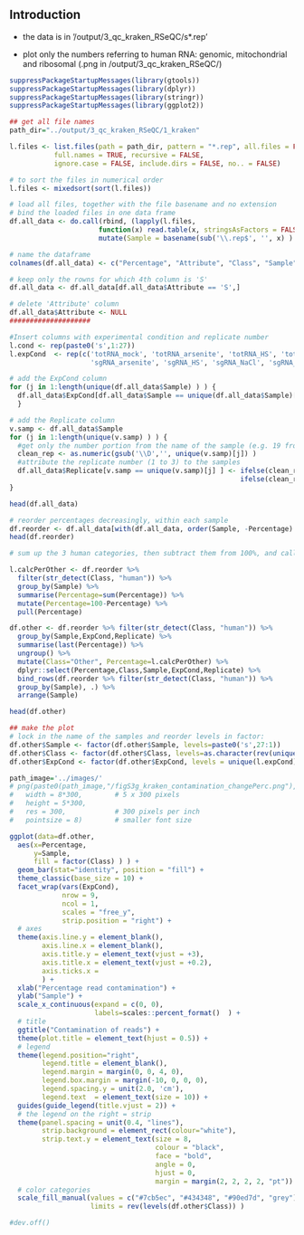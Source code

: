 
## Introduction

- the data is in '/output/3_qc_kraken_RSeQC/s*.rep'

- plot only the numbers referring to human RNA: genomic, mitochondrial and ribosomal (.png in /output/3_qc_kraken_RSeQC/)

```r
suppressPackageStartupMessages(library(gtools))
suppressPackageStartupMessages(library(dplyr))
suppressPackageStartupMessages(library(stringr))
suppressPackageStartupMessages(library(ggplot2))
```


```r
## get all file names
path_dir="../output/3_qc_kraken_RSeQC/1_kraken"

l.files <- list.files(path = path_dir, pattern = "*.rep", all.files = FALSE,
           full.names = TRUE, recursive = FALSE,                              
           ignore.case = FALSE, include.dirs = FALSE, no.. = FALSE)

# to sort the files in numerical order
l.files <- mixedsort(sort(l.files))

# load all files, together with the file basename and no extension
# bind the loaded files in one data frame
df.all_data <- do.call(rbind, (lapply(l.files, 
                      function(x) read.table(x, stringsAsFactors = FALSE, fill=TRUE, header=FALSE)[c(1,4,6)] %>% 
                      mutate(Sample = basename(sub('\\.rep$', '', x) ) ) ) ) ) 

# name the dataframe
colnames(df.all_data) <- c("Percentage", "Attribute", "Class", "Sample")

# keep only the rowns for which 4th column is 'S' 
df.all_data <- df.all_data[df.all_data$Attribute == 'S',]

# delete 'Attribute' column
df.all_data$Attribute <- NULL
####################

#Insert columns with experimental condition and replicate number
l.cond <- rep(paste0('s',1:27))
l.expCond  <- rep(c('totRNA_mock', 'totRNA_arsenite', 'totRNA_HS', 'totRNA_NaCl', 'totRNA_UV', 
                    'sgRNA_arsenite', 'sgRNA_HS', 'sgRNA_NaCl', 'sgRNA_UV'), each=3)

# add the ExpCond column
for (j in 1:length(unique(df.all_data$Sample) ) ) {
  df.all_data$ExpCond[df.all_data$Sample == unique(df.all_data$Sample)[j] ] <- l.expCond[j]  
  }

# add the Replicate column
v.samp <- df.all_data$Sample
for (j in 1:length(unique(v.samp) ) ) {
  #get only the number portion from the name of the sample (e.g. 19 from s19)
  clean_rep <- as.numeric(gsub('\\D','', unique(v.samp)[j]) )
  #attribute the replicate number (1 to 3) to the samples
  df.all_data$Replicate[v.samp == unique(v.samp)[j] ] <- ifelse(clean_rep %% 3 == 0, 3, 
                                                         ifelse(clean_rep %% 3 == 1, 1, 2) )
}

head(df.all_data)
```

```r
# reorder percentages decreasingly, within each sample
df.reorder <- df.all_data[with(df.all_data, order(Sample, -Percentage) ),]
head(df.reorder)
```



```r
# sum up the 3 human categories, then subtract them from 100%, and call all of that 'Other' class

l.calcPerOther <- df.reorder %>% 
  filter(str_detect(Class, "human")) %>% 
  group_by(Sample) %>% 
  summarise(Percentage=sum(Percentage)) %>% 
  mutate(Percentage=100-Percentage) %>% 
  pull(Percentage)

df.other <- df.reorder %>% filter(str_detect(Class, "human")) %>% 
  group_by(Sample,ExpCond,Replicate) %>% 
  summarise(last(Percentage)) %>% 
  ungroup() %>% 
  mutate(Class="Other", Percentage=l.calcPerOther) %>% 
  dplyr::select(Percentage,Class,Sample,ExpCond,Replicate) %>% 
  bind_rows(df.reorder %>% filter(str_detect(Class, "human")) %>% 
  group_by(Sample), .) %>% 
  arrange(Sample) 

head(df.other)
```

```r
## make the plot
# lock in the name of the samples and reorder levels in factor:
df.other$Sample <- factor(df.other$Sample, levels=paste0('s',27:1))
df.other$Class <- factor(df.other$Class, levels=as.character(rev(unique(df.other$Class)) ) )
df.other$ExpCond <- factor(df.other$ExpCond, levels = unique(l.expCond))

path_image='../images/'
# png(paste0(path_image,"/figS3g_kraken_contamination_changePerc.png"),
#   width = 8*300,        # 5 x 300 pixels
#   height = 5*300,
#   res = 300,            # 300 pixels per inch
#   pointsize = 8)        # smaller font size

ggplot(data=df.other,
  aes(x=Percentage, 
      y=Sample, 
      fill = factor(Class) ) ) +
  geom_bar(stat="identity", position = "fill") +
  theme_classic(base_size = 10) +
  facet_wrap(vars(ExpCond), 
             nrow = 9, 
             ncol = 1, 
             scales = "free_y", 
             strip.position = "right") +
  # axes
  theme(axis.line.y = element_blank(), 
        axis.line.x = element_blank(),     
        axis.title.y = element_text(vjust = +3),
        axis.title.x = element_text(vjust = +0.2),
        axis.ticks.x = 
        ) +
  xlab("Percentage read contamination") +  
  ylab("Sample") +  
  scale_x_continuous(expand = c(0, 0), 
                     labels=scales::percent_format()  ) +
  # title  
  ggtitle("Contamination of reads") + 
  theme(plot.title = element_text(hjust = 0.5)) + 
  # legend
  theme(legend.position="right", 
        legend.title = element_blank(),
        legend.margin = margin(0, 0, 4, 0), 
        legend.box.margin = margin(-10, 0, 0, 0),
        legend.spacing.y = unit(2.0, 'cm'), 
        legend.text  = element_text(size = 10)) +
  guides(guide_legend(title.vjust = 2)) +
  # the legend on the right = strip
  theme(panel.spacing = unit(0.4, "lines"), 
        strip.background = element_rect(colour="white"),
        strip.text.y = element_text(size = 8, 
                                    colour = "black", 
                                    face = "bold",
                                    angle = 0,
                                    hjust = 0, 
                                    margin = margin(2, 2, 2, 2, "pt")) ) +
  # color categories  
  scale_fill_manual(values = c("#7cb5ec", "#434348", "#90ed7d", "grey"), 
                    limits = rev(levels(df.other$Class)) )

#dev.off()
```